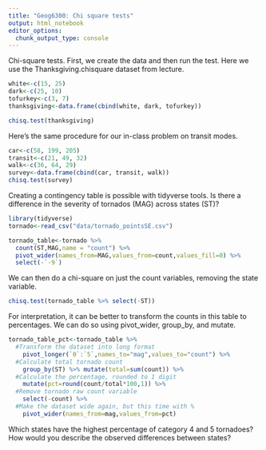 ```yaml
---
title: "Geog6300: Chi square tests"
output: html_notebook
editor_options: 
  chunk_output_type: console
---
```


Chi-square tests. First, we create the data and then run the test. Here we use the Thanksgiving.chisquare dataset from lecture.

```r
white<-c(15, 25)
dark<-c(25, 10)
tofurkey<-c(3, 7)
thanksgiving<-data.frame(cbind(white, dark, tofurkey))

chisq.test(thanksgiving)
```

Here's the same procedure for our in-class problem on transit modes.

```r
car<-c(58, 199, 205)
transit<-c(21, 49, 32)
walk<-c(36, 64, 29)
survey<-data.frame(cbind(car, transit, walk))
chisq.test(survey)
```

Creating a contingency table is possible with tidyverse tools. Is there a difference in the severity of tornados (MAG) across states (ST)?  

```r
library(tidyverse)
tornado<-read_csv("data/tornado_pointsSE.csv")

tornado_table<-tornado %>%
  count(ST,MAG,name = "count") %>%
  pivot_wider(names_from=MAG,values_from=count,values_fill=0) %>%
  select(-`-9`) 
```

We can then do a chi-square on just the count variables, removing the state variable.

```r
chisq.test(tornado_table %>% select(-ST))
```

For interpretation, it can be better to transform the counts in this table to percentages. We can do so using pivot_wider, group_by, and mutate.

```r
tornado_table_pct<-tornado_table %>%
  #Transform the dataset into long format
    pivot_longer(`0`:`5`,names_to="mag",values_to="count") %>%
  #Calculate total tornado count
    group_by(ST) %>% mutate(total=sum(count)) %>%
  #Calculate the percentage, rounded to 1 digit
    mutate(pct=round(count/total*100,1)) %>%
  #Remove tornado raw count variable
    select(-count) %>% 
  #Make the dataset wide again, but this time with %
    pivot_wider(names_from=mag,values_from=pct) 
```

Which states have the highest percentage of category 4 and 5 tornadoes? 
How would you describe the observed differences between states?